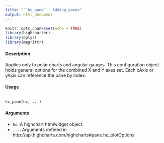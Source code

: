 ---
title: "``hc_pane``: Adding panes"
output: html_document
---

```{r setup, include=FALSE}
knitr::opts_chunk$set(echo = TRUE)
library(highcharter)
library(dplyr)
library(magrittr)
```


#### Description 

Applies only to polar charts and angular gauges. This configuration object holds general options
for the combined X and Y axes set. Each xAxis or yAxis can reference the pane by index.

#### Usage
<pre><code>
hc_pane(hc, ...)
</code></pre>

#### Arguments 

* ``hc ``: A highchart htmlwidget object.
* ``...``: Arguments defined in http://api.highcharts.com/highcharts#pane.hc_plotOptions


